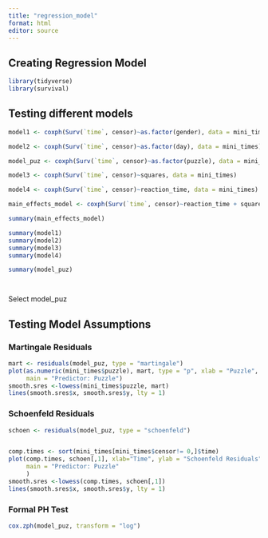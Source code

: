 ```yaml
---
title: "regression_model"
format: html
editor: source
---
```


## Creating Regression Model
```r

library(tidyverse)
library(survival)


```

## Testing different models
```r



model1 <- coxph(Surv(`time`, censor)~as.factor(gender), data = mini_times)

model2 <- coxph(Surv(`time`, censor)~as.factor(day), data = mini_times)

model_puz <- coxph(Surv(`time`, censor)~as.factor(puzzle), data = mini_times)

model3 <- coxph(Surv(`time`, censor)~squares, data = mini_times)

model4 <- coxph(Surv(`time`, censor)~reaction_time, data = mini_times)

main_effects_model <- coxph(Surv(`time`, censor)~reaction_time + squares + as.factor(day)+as.factor(gender), data = mini_times)

summary(main_effects_model)

summary(model1)
summary(model2)
summary(model3)
summary(model4)

summary(model_puz)




```

Select model_puz



## Testing Model Assumptions



### Martingale Residuals
```r
mart <- residuals(model_puz, type = "martingale")
plot(as.numeric(mini_times$puzzle), mart, type = "p", xlab = "Puzzle", ylab = "Martingale Residuals",
     main = "Predictor: Puzzle")
smooth.sres <-lowess(mini_times$puzzle, mart)
lines(smooth.sres$x, smooth.sres$y, lty = 1)


```


### Schoenfeld Residuals
```r
schoen <- residuals(model_puz, type = "schoenfeld")


comp.times <- sort(mini_times[mini_times$censor!= 0,]$time)
plot(comp.times, schoen[,1], xlab="Time", ylab = "Schoenfeld Residuals",
     main = "Predictor: Puzzle"
     )
smooth.sres <-lowess(comp.times, schoen[,1])
lines(smooth.sres$x, smooth.sres$y, lty = 1)


```

### Formal PH Test
```r
cox.zph(model_puz, transform = "log")
```
